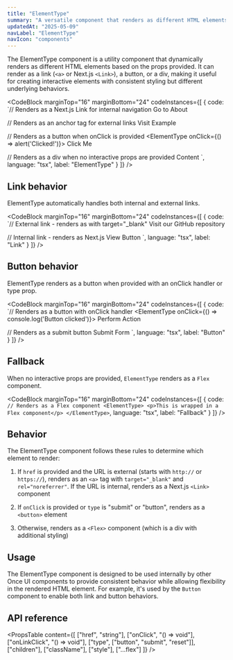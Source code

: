 ```yaml
---
title: "ElementType"
summary: "A versatile component that renders as different HTML elements based on provided props."
updatedAt: "2025-05-09"
navLabel: "ElementType"
navIcon: "components"
---
```


The ElementType component is a utility component that dynamically renders as different HTML elements based on the props provided. It can render as a link (`<a>` or Next.js `<Link>`), a button, or a div, making it useful for creating interactive elements with consistent styling but different underlying behaviors.

<CodeBlock
  marginTop="16"
  marginBottom="24"
  codeInstances={[
    {
      code:
`// Renders as a Next.js Link for internal navigation
<ElementType href="/about">
    Go to About
</ElementType>

// Renders as an anchor tag for external links
<ElementType href="https://example.com">
    Visit Example
</ElementType>

// Renders as a button when onClick is provided
<ElementType onClick={() => alert('Clicked!')}>
    Click Me
</ElementType>

// Renders as a div when no interactive props are provided
<ElementType className="container">
    Content
</ElementType>`,
      language: "tsx",
      label: "ElementType"
    }
  ]}
/>

## Link behavior

ElementType automatically handles both internal and external links.

<CodeBlock
  marginTop="16"
  marginBottom="24"
  codeInstances={[
    {
      code:
`// External link - renders as <a> with target="_blank"
<ElementType href="https://github.com/once-ui-systems">
    Visit our GitHub repository
</ElementType>

// Internal link - renders as Next.js <Link>
<ElementType href="/components/button">
    View Button
</ElementType>`,
      language: "tsx",
      label: "Link"
    }
  ]}
/>

## Button behavior

ElementType renders as a button when provided with an onClick handler or type prop.

<CodeBlock
  marginTop="16"
  marginBottom="24"
  codeInstances={[
    {
      code:
`// Renders as a button with onClick handler
<ElementType onClick={() => console.log('Button clicked')}>
    Perform Action
</ElementType>

// Renders as a submit button
<ElementType type="submit">
    Submit Form
</ElementType>`,
      language: "tsx",
      label: "Button"
    }
  ]}
/>

## Fallback

When no interactive props are provided, `ElementType` renders as a `Flex` component.

<CodeBlock
  marginTop="16"
  marginBottom="24"
  codeInstances={[
    {
      code:
`// Renders as a Flex component
<ElementType>
    <p>This is wrapped in a Flex component</p>
</ElementType>`,
      language: "tsx",
      label: "Fallback"
    }
  ]}
/>

## Behavior

The ElementType component follows these rules to determine which element to render:

1. If `href` is provided and the URL is external (starts with `http://` or `https://`), renders as an `<a>` tag with `target="_blank"` and `rel="noreferrer"`. If the URL is internal, renders as a Next.js `<Link>` component

2. If `onClick` is provided or `type` is "submit" or "button", renders as a `<button>` element

3. Otherwise, renders as a `<Flex>` component (which is a div with additional styling)

## Usage

The ElementType component is designed to be used internally by other Once UI components to provide consistent behavior while allowing flexibility in the rendered HTML element. For example, it's used by the `Button` component to enable both link and button behaviors.

## API reference

<PropsTable
  content={[
    ["href", "string"],
    ["onClick", "() => void"],
    ["onLinkClick", "() => void"],
    ["type", ["button", "submit", "reset"]],
    ["children"],
    ["className"],
    ["style"],
    ["...flex"]
  ]}
/>